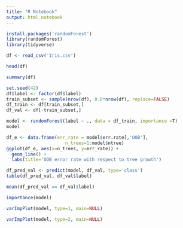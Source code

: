 ```yaml
---
title: "R Notebook"
output: html_notebook
---
```


```r
install.packages('randomForest')
library(randomForest)
library(tidyverse)

df <- read_csv('Iris.csv')
```

```r
head(df)
```

```r
summary(df)
```

```r
set.seed(42)
df$label <- factor(df$label)
train_subset <- sample(nrow(df), 0.8*nrow(df), replace=FALSE)
df_train <- df[train_subset,]
df_val <- df[-train_subset,]
```

```r
model <- randomForest(label ~ ., data = df_train, importance =T)
model
```

```r
df_e <- data.frame(err_rate = model$err.rate[,'OOB'], 
                      n_trees=1:model$ntree)
ggplot(df_e, aes(x=n_trees, y=err_rate)) + 
  geom_line() + 
  labs(title='OOB error rate with respect to tree growth')
```

```r
df_pred_val <- predict(model, df_val, type='class')
table(df_pred_val, df_val$label)
```

```r
mean(df_pred_val == df_val$label)
```

```r
importance(model)
```

```r
varImpPlot(model, type=1, main=NULL)
```

```r
varImpPlot(model, type=2, main=NULL)
```
